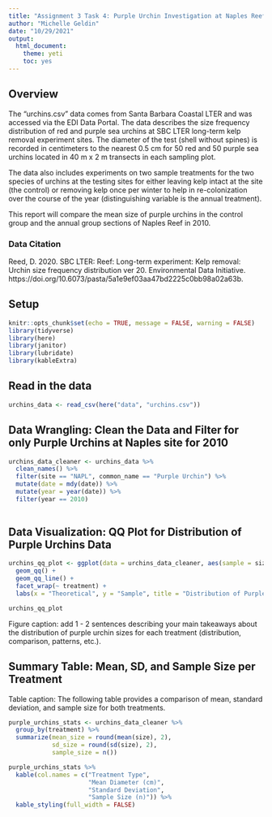 ```yaml
---
title: "Assignment 3 Task 4: Purple Urchin Investigation at Naples Reef for 2010. Michelle Geldin"
author: "Michelle Geldin"
date: "10/29/2021"
output:
  html_document: 
    theme: yeti
    toc: yes
---
```

## Overview

The "urchins.csv" data comes from Santa Barbara Coastal LTER and was accessed via the EDI Data Portal. The data describes the size frequency distribution of red and purple sea urchins at SBC LTER long-term kelp removal experiment sites. The diameter of the test (shell without spines) is recorded in centimeters to the nearest 0.5 cm for 50 red and 50 purple sea urchins located in 40 m x 2 m transects in each sampling plot.

The data also includes experiments on two sample treatments for the two species of urchins at the testing sites for either leaving kelp intact at the site (the control) or removing kelp once per winter to help in re-colonization over the course of the year (distinguishing variable is the annual treatment).

This report will compare the mean size of purple urchins in the control group and the annual group sections of Naples Reef in 2010. 

### Data Citation

Reed, D. 2020. SBC LTER: Reef: Long-term experiment: Kelp removal: Urchin size frequency distribution ver 20. Environmental Data Initiative. https://doi.org/10.6073/pasta/5a1e9ef03aa47bd2225c0bb98a02a63b. 

## Setup

```r
knitr::opts_chunk$set(echo = TRUE, message = FALSE, warning = FALSE)
library(tidyverse)
library(here)
library(janitor)
library(lubridate)
library(kableExtra)
```

## Read in the data

```r
urchins_data <- read_csv(here("data", "urchins.csv"))
```

## Data Wrangling: Clean the Data and Filter for only Purple Urchins at Naples site for 2010

```r
urchins_data_cleaner <- urchins_data %>%
  clean_names() %>%
  filter(site == "NAPL", common_name == "Purple Urchin") %>%
  mutate(date = mdy(date)) %>%
  mutate(year = year(date)) %>%
  filter(year == 2010)
  
```

## Data Visualization: QQ Plot for Distribution of Purple Urchins Data

```r
urchins_qq_plot <- ggplot(data = urchins_data_cleaner, aes(sample = size)) +
  geom_qq() +
  geom_qq_line() +
  facet_wrap(~ treatment) +
  labs(x = "Theoretical", y = "Sample", title = "Distribution of Purple Urchins at Naples Site in 2010 Sperated per Treatment")

urchins_qq_plot
```

Figure caption: add 1 - 2 sentences describing your main takeaways about the distribution of purple urchin sizes for each treatment (distribution, comparison, patterns, etc.). 

## Summary Table: Mean, SD, and Sample Size per Treatment

Table caption: The following table provides a comparison of mean, standard deviation, and sample size for both treatments.

```r
purple_urchins_stats <- urchins_data_cleaner %>%
  group_by(treatment) %>%
  summarize(mean_size = round(mean(size), 2),
            sd_size = round(sd(size), 2),
            sample_size = n())

purple_urchins_stats %>%
  kable(col.names = c("Treatment Type",
                      "Mean Diameter (cm)",
                      "Standard Deviation",
                      "Sample Size (n)")) %>%
  kable_styling(full_width = FALSE)
```

